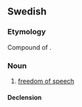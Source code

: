 ==Swedish==

===Etymology===
Compound of {{compound|sv|yttrande|frihet|t1=uttrance, expression|t2=freedom}}.

===Noun===
{{sv-noun|c|-}}

# [[freedom of speech]]

====Declension====
{{sv-noun-unc-irreg-c|2=yttrandefriheten}}

{{c|sv|Law}}